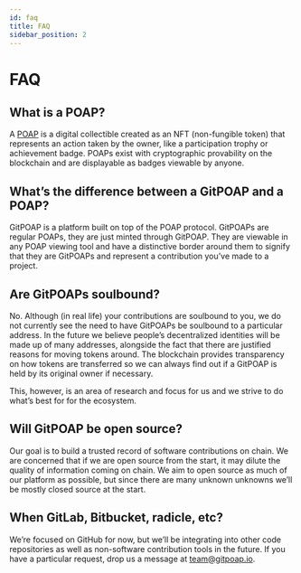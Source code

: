 ```yaml
---
id: faq
title: FAQ
sidebar_position: 2
---
```


# FAQ

## What is a POAP?

A [POAP](https://poap.xyz) is a digital collectible created as an NFT (non-fungible token) that represents an action taken by the owner, like a participation trophy or achievement badge. POAPs exist with cryptographic provability on the blockchain and are displayable as badges viewable by anyone.

## What’s the difference between a GitPOAP and a POAP?

GitPOAP is a platform built on top of the POAP protocol. GitPOAPs are regular POAPs, they are just minted through GitPOAP. They are viewable in any POAP viewing tool and have a distinctive border around them to signify that they are GitPOAPs and represent a contribution you’ve made to a project.

## Are GitPOAPs soulbound?

No. Although (in real life) your contributions are soulbound to you, we do not currently see the need to have GitPOAPs be soulbound to a particular address. In the future we believe people’s decentralized identities will be made up of many addresses, alongside the fact that there are justified reasons for moving tokens around. The blockchain provides transparency on how tokens are transferred so we can always find out if a GitPOAP is held by its original owner if necessary.

This, however, is an area of research and focus for us and we strive to do what’s best for for the ecosystem.

## Will GitPOAP be open source?

Our goal is to build a trusted record of software contributions on chain. We are concerned that if we are open source from the start, it may dilute the quality of information coming on chain. We aim to open source as much of our platform as possible, but since there are many unknown unknowns we’ll be mostly closed source at the start.

## When GitLab, Bitbucket, radicle, etc?

We’re focused on GitHub for now, but we’ll be integrating into other code repositories as well as non-software contribution tools in the future. If you have a particular request, drop us a message at team@gitpoap.io.
